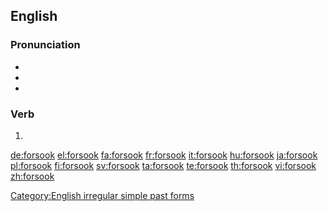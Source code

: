 ==English==

===Pronunciation===
* {{IPA|/fɔɹˈsʊk/|lang=en}}
* {{audio|en-us-forsook.ogg|Audio (US)|lang=en}}
* {{rhymes|ʊk|lang=en}}

===Verb===
{{head|en|verb form}}

# {{en-simple past of|forsake}}

[[Category:English irregular simple past forms]]

[[de:forsook]]
[[el:forsook]]
[[fa:forsook]]
[[fr:forsook]]
[[it:forsook]]
[[hu:forsook]]
[[ja:forsook]]
[[pl:forsook]]
[[fi:forsook]]
[[sv:forsook]]
[[ta:forsook]]
[[te:forsook]]
[[th:forsook]]
[[vi:forsook]]
[[zh:forsook]]